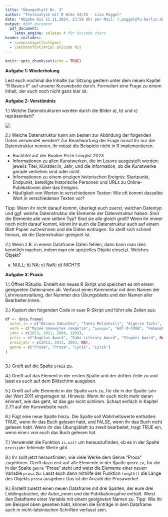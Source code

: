```yaml
---
title: "Übungsblatt Nr. 3"
author: "Textanalyse mit R WiSe 24/25 - Lisa Poggel"
date: "Abgabe bis 11.11.2024, 23:59 Uhr per Mail: l.poggel@fu-berlin.de"
output: #pdf_document
  pdf_document:
    latex_engine: xelatex # für Unicode chars
header-includes:
  - \usepackage{fontspec}
  - \setmonofont{Arial Unicode MS}
---
```


```r
knitr::opts_chunk$set(echo = TRUE)

```


**Aufgabe 1: Wiederholung**

Lest euch nochmal die Inhalte zur Sitzung gestern unter dem neuen Kapitel “R Basics II” auf unserer Kurswebsite durch. Formuliert eine Frage zu einem Inhalt, der euch noch nicht ganz klar ist.

\vspace{2mm}

**Aufgabe 2: Verständnis**

1.) Welche Datenstrukturen werden durch die Bilder a), b) und c) repräsentiert? 

![](images/datenstrukturen_ub3.png)

2.) Welche Datenstruktur kann am besten zur Abbildung der folgenden Daten verwendet werden? Zur Beantwortung der Frage müsst ihr nur die Datenstruktur nennen, ihr müsst die Beispiele nicht in R implementieren. 

- Buchtitel auf der Booker Prize Longlist 2023 
- Informationen zu allen Kunstwerken, die im Louvre ausgestellt werden: jeweils Titel, Künstler:in, Jahr, und die Information, ob die Kunstwerke gerade verliehen sind oder nicht.
- Informationen zu einem einzigen historischen Ereignis: Startpunkt, Endpunkt, beteiligte historische Personen und URLs zu Online-Publikationen über das Ereignis. 
- Häufigkeit von Worten in verschiedenen Texten: Wie oft kommt dasselbe Wort in verschiedenen Texten vor? 

Tipp: Wenn ihr nicht darauf kommt, überlegt euch zuerst, welchen Datentyp und ggf. welche Datenstruktur die Elemente der Datenstruktur haben: Sind die Elemente alle vom selben Typ? Sind sie alle gleich groß? Wenn ihr immer noch nicht darauf kommt, könnt ihr euch die Datenstruktur auch auf einem Blatt Papier aufzeichnen und die Daten eintragen. So stellt sich schnell heraus, ob die Datenstruktur geeignet ist.

2.) Wenn z.B. in einem Dataframe Daten fehlen, dann kann man dies kenntlich machen, indem man ein spezielles Objekt einsetzt. Welches Objekt? 

a) NULL; b) NA; c) NaN; d) NICHTS

\vspace{2mm}

**Aufgabe 3: Praxis** 

1.) Öffnet RStudio. Erstellt ein neues R Skript und speichert es mit einem geeigneten Dateinamen ab. Verfasst einen Kommentar mit dem Namen der Lehrveranstaltung, der Nummer des Übungsblatts und den Namen aller Bearbeiter:innen. 

2.) Kopiert den folgenden Code in euer R-Skript und führt alle Zeilen aus: 

```r
df <- data.frame(
  autor_in = c("Oksana Zabuzhko", "Tamta Melashvili", "Aigerim Tazhi", "Marine Petrossian"),
  werk = c("Музей покинутих секретів", "გათვლა", "БОГ-О-СЛОВ", "Բանաստեղծություններ, առաջին գիրք"), 
  jahr = c(2013, 2011, 2004, 1993),
  preis = c("Angelus Award", "Saba Literary Award", "Stupeni Award", NA),
  preisjahr = c(2013, 2011, 2003, NA),
  genre = c("Prosa", "Prosa", "Lyrik", "Lyrik")
)
  
```

3.) Greift auf die Spalte `preis` zu. 

4.) Greift auf das Element in der ersten Spalte und der dritten Zeile zu und lasst es euch auf dem Bildschirm ausgeben. 

5.) Greift auf alle Elemente in der Spalte `werk` zu, für die in der Spalte `jahr` der Wert 2011 eingetragen ist. Hinweis: Wenn ihr euch nicht mehr daran erinnert, wie das geht, ist das gar nicht schlimm. Schaut einfach in Kapitel 2.7.1 auf der Kurswebsite nach. 

6.) Fügt eine neue Spalte hinzu. Die Spalte soll Wahrheitswerte enthalten: TRUE, wenn ihr das Buch gelesen habt, und FALSE, wenn ihr das Buch nicht gelesen habt. Wenn ihr das Übungsblatt zu zweit bearbeitet, tragt TRUE ein, wenn eine:r von euch das Buch gelesen hat.

7.) Verwendet die Funktion `is.na()` um herauszufinden, ob es in der Spalte `preisjahr` fehlende Werte gibt. 

8.) Ihr sollt jetzt herausfinden, wie viele Werke dem Genre "Prosa" zugehören. Greift dazu erst auf alle Elemente in der Spalte `genre` zu, für die in der Spalte `genre` "Prosa" steht und weist die Elemente einer neuen Variable `prosa` zu. Lasst euch dann mithilfe der Funktion `length()` die Länge des Objekts `prosa` ausgeben: Das ist die Anzahl der Prosawerke! 

9.) Erstellt zuletzt einen neuen Dataframe mit drei Spalten, der eure drei Lieblingsbücher, die Autor_innen und die Publikationsjahre enthält. Weist den Dataframe einer Variable mit einem geeigneten Namen zu. Tipp: Wie ihr am Beispiel oben gesehen habt, können die   Einträge in dem Dataframe auch in nicht-lateinischen Schriften verfasst sein.  








